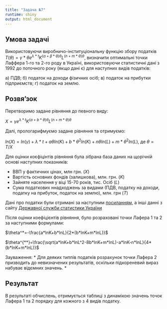 ---
title: "Задача №7"
runtime: shiny
output: html_document
---

## Умова задачі

Використовуючи виробничо-інституціональну функцію збору податків  $T({\theta})={\gamma*\theta}e^{\lambda*t}K^{({\alpha+\beta*\theta})\theta}L^{({n+m*\theta})\theta}$, визначити оптимальні точки Лаффера 1-го та 2-го роду в Україні, використовуючи статистичні дані з 1992 до поточного року (якщо дані є) для наступних видів податків:

а) ПДВ;
б) податок на доходи фізичних осіб;
в) податок на прибутки підприємств;
г) податок на землю.

## Розвя'зок

Перетворимо задане рівняння до певного виду:

$X={\gamma}e^{\lambda*t}K^{({a+b*\theta})\theta}L^{({n+m*\theta})\theta}$

Далі, прологарифмуємо задане рівняння та отримуємо:

$ln(X)=ln({\gamma})+{\lambda*t}+{a\theta}ln(K)+b*\theta^2ln(K)+n{\theta}ln(L)+m*\theta^2ln(L)$, де $\theta=T/X$

Для оцінки коєфіцінтів рівняння була зібрана база даних на щорічній основі наступних показників:

-	ВВП у фактичних цінах, млн грн. ($X$)
-	Вартість основних фондів (залишкова), млн. грн. ($K$)
-	Зайняте населення у віці 15-70 років, тис. Осіб ($L$)
-	Сума податкових ннадходжень за видами (ПДВ, податку на доходи, податку на прибуток, податок на землю), млн. грн ($T$)

Дані про податки були отримані за наступним [посиланням](http://cost.ua/budget/revenue/), а інші данні з сайту [Державної служби статистики України](http://www.ukrstat.gov.ua/)

Після оцінки коефіцієнтів рівняння, було розраховані точки Лафера 1 та 2 за наступними формулами:

$\theta^*=-\frac{a*lnK+b*lnL}{2*(b*lnK+m*lnL)}$

$\theta^{**}=\frac{\sqrt(a*lnK+b*lnL^2-8b*lnK+m*lnL)-a*lnK-n*lnL}{4*(b*lnK+m*lnL)}$

Зауваження: * Для деяких типпів податків розрахунок точки Лафера 2 призводить до невизначених результатів, оскільки підкореневий вираз набуває відємних значень. *

## Результат

В результаті обчислень, отримується таблиці з динамікою значень точок Лафера 1 та 2 порядку для кожного з 4 видів податку.



